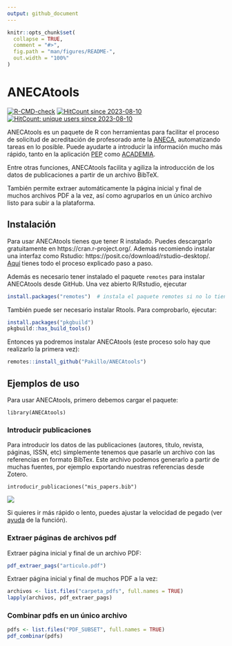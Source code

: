 ```yaml
---
output: github_document
---
```


<!-- README.md is generated from README.Rmd. Please edit that file -->

```r
knitr::opts_chunk$set(
  collapse = TRUE,
  comment = "#>",
  fig.path = "man/figures/README-",
  out.width = "100%"
)
```

# ANECAtools

<!-- badges: start -->
[![R-CMD-check](https://github.com/Pakillo/ANECAtools/actions/workflows/R-CMD-check.yaml/badge.svg)](https://github.com/Pakillo/ANECAtools/actions/workflows/R-CMD-check.yaml)
[![HitCount since 2023-08-10](https://hits.dwyl.com/Pakillo/ANECAtools.svg?style=flat-square)](https://hits.dwyl.com/Pakillo/ANECAtools)
[![HitCount: unique users since 2023-08-10](https://hits.dwyl.com/Pakillo/ANECAtools.svg?style=flat-square&show=unique)](https://hits.dwyl.com/Pakillo/ANECAtools)

<!-- badges: end -->

ANECAtools es un paquete de R con herramientas para facilitar el proceso de solicitud de acreditación de profesorado ante la [ANECA](https://www.aneca.es/), automatizando tareas en lo posible. Puede ayudarte a introducir la información mucho más rápido, tanto en la aplicación [PEP](https://www.aneca.es/personal-contratado) como [ACADEMIA](https://www.aneca.es/personal-funcionario).

Entre otras funciones, ANECAtools facilita y agiliza la introducción de los datos de publicaciones a partir de un archivo BibTeX. 

También permite extraer automáticamente la página inicial y final de muchos archivos PDF a la vez, así como agruparlos en un único archivo listo para subir a la plataforma.

## Instalación

Para usar ANECAtools tienes que tener R instalado. Puedes descargarlo gratuitamente en https://cran.r-project.org/. Además recomiendo instalar una interfaz como Rstudio: https://posit.co/download/rstudio-desktop/. [Aquí](https://datacritica.org/2021/03/18/instalacion-de-r-y-rstudio-en-windows/) tienes todo el proceso explicado paso a paso.

Además es necesario tener instalado el paquete `remotes` para instalar ANECAtools desde GitHub. Una vez abierto R/Rstudio, ejecutar

``` r
install.packages("remotes")  # instala el paquete remotes si no lo tienes instalado
```

También puede ser necesario instalar Rtools. Para comprobarlo, ejecutar:

``` r
install.packages("pkgbuild")  
pkgbuild::has_build_tools()
```

Entonces ya podremos instalar ANECAtools (este proceso solo hay que realizarlo la primera vez):

``` r
remotes::install_github("Pakillo/ANECAtools")
```

## Ejemplos de uso

Para usar ANECAtools, primero debemos cargar el paquete:

`library(ANECAtools)`

### Introducir publicaciones

Para introducir los datos de las publicaciones (autores, título, revista, páginas, ISSN, etc) simplemente tenemos que pasarle un archivo con las referencias en formato BibTex. Este archivo podemos generarlo a partir de muchas fuentes, por ejemplo exportando nuestras referencias desde Zotero.

`introducir_publicaciones("mis_papers.bib")`

![](man/figures/ANECAtools.gif)

Si quieres ir más rápido o lento, puedes ajustar la velocidad de pegado (ver [ayuda](https://pakillo.github.io/ANECAtools/reference/introducir_publicaciones.html) de la función).


### Extraer páginas de archivos pdf

Extraer página inicial y final de un archivo PDF:

```r
pdf_extraer_pags("articulo.pdf")
```

Extraer página inicial y final de muchos PDF a la vez:

```r
archivos <- list.files("carpeta_pdfs", full.names = TRUE)
lapply(archivos, pdf_extraer_pags)
```


### Combinar pdfs en un único archivo

```r
pdfs <- list.files("PDF_SUBSET", full.names = TRUE)
pdf_combinar(pdfs)
```


